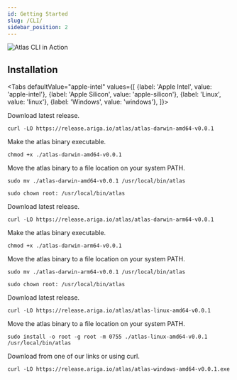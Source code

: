 ```yaml
---
id: Getting Started
slug: /CLI/
sidebar_position: 2
---
```




![Atlas CLI in Action](https://release.ariga.io/images/assets/atlas-intro.gif)

## Installation

<Tabs
defaultValue="apple-intel"
values={[
{label: 'Apple Intel', value: 'apple-intel'},
{label: 'Apple Silicon', value: 'apple-silicon'},
{label: 'Linux', value: 'linux'},
{label: 'Windows', value: 'windows'},
]}>
<TabItem value="apple-intel">

Download latest release.
```shell
curl -LO https://release.ariga.io/atlas/atlas-darwin-amd64-v0.0.1
```

Make the atlas binary executable.
```shell
chmod +x ./atlas-darwin-amd64-v0.0.1
```

Move the atlas binary to a file location on your system PATH.
```shell
sudo mv ./atlas-darwin-amd64-v0.0.1 /usr/local/bin/atlas
```
```shell
sudo chown root: /usr/local/bin/atlas
```

</TabItem>
<TabItem value="apple-silicon">

Download latest release.
```shell
curl -LO https://release.ariga.io/atlas/atlas-darwin-arm64-v0.0.1
```

Make the atlas binary executable.
```shell
chmod +x ./atlas-darwin-arm64-v0.0.1
```

Move the atlas binary to a file location on your system PATH.
```shell
sudo mv ./atlas-darwin-arm64-v0.0.1 /usr/local/bin/atlas
```
```shell
sudo chown root: /usr/local/bin/atlas
```

</TabItem>
<TabItem value="linux">

Download latest release.
```shell
curl -LO https://release.ariga.io/atlas/atlas-linux-amd64-v0.0.1
```

Move the atlas binary to a file location on your system PATH.
```shell
sudo install -o root -g root -m 0755 ./atlas-linux-amd64-v0.0.1 /usr/local/bin/atlas
```

</TabItem>
<TabItem value="windows">

Download from one of our links or using curl.

```shell
curl -LO https://release.ariga.io/atlas/atlas-windows-amd64-v0.0.1.exe
```


</TabItem>
</Tabs>